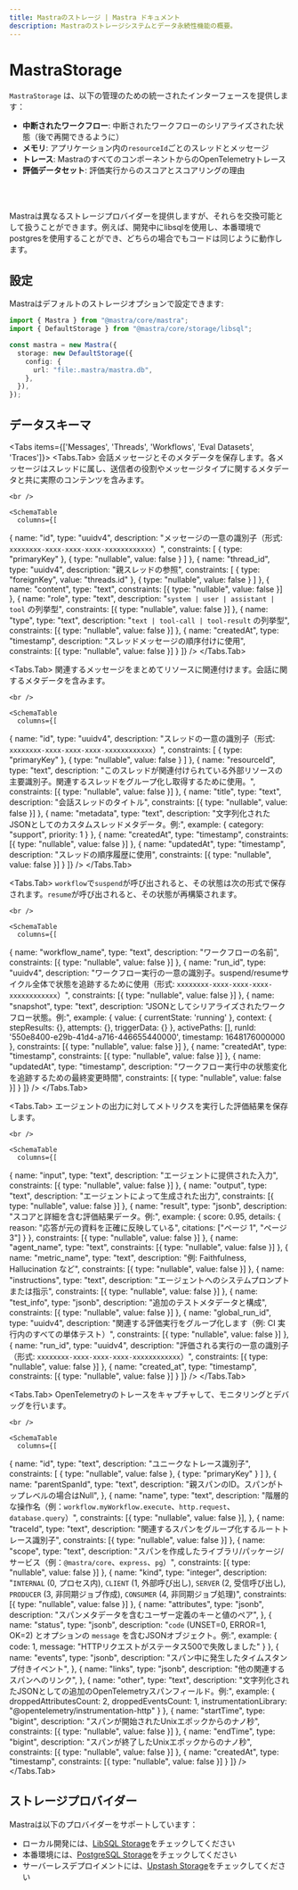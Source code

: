```yaml
---
title: Mastraのストレージ | Mastra ドキュメント
description: Mastraのストレージシステムとデータ永続性機能の概要。
---
```




# MastraStorage

`MastraStorage` は、以下の管理のための統一されたインターフェースを提供します：

- **中断されたワークフロー**: 中断されたワークフローのシリアライズされた状態（後で再開できるように）
- **メモリ**: アプリケーション内の`resourceId`ごとのスレッドとメッセージ
- **トレース**: MastraのすべてのコンポーネントからのOpenTelemetryトレース
- **評価データセット**: 評価実行からのスコアとスコアリングの理由

<br />

<br />

<StorageOverviewImage />

Mastraは異なるストレージプロバイダーを提供しますが、それらを交換可能として扱うことができます。例えば、開発中にlibsqlを使用し、本番環境でpostgresを使用することができ、どちらの場合でもコードは同じように動作します。

## 設定

Mastraはデフォルトのストレージオプションで設定できます:

```typescript copy
import { Mastra } from "@mastra/core/mastra";
import { DefaultStorage } from "@mastra/core/storage/libsql";

const mastra = new Mastra({
  storage: new DefaultStorage({
    config: {
      url: "file:.mastra/mastra.db",
    },
  }),
});
```

## データスキーマ

<Tabs items={['Messages', 'Threads', 'Workflows', 'Eval Datasets', 'Traces']}>
  <Tabs.Tab>
    会話メッセージとそのメタデータを保存します。各メッセージはスレッドに属し、送信者の役割やメッセージタイプに関するメタデータと共に実際のコンテンツを含みます。

    <br />

    <SchemaTable
      columns={[
  {
    name: "id",
    type: "uuidv4",
    description: "メッセージの一意の識別子（形式: `xxxxxxxx-xxxx-xxxx-xxxx-xxxxxxxxxxxx`）",
    constraints: [
      { type: "primaryKey" },
      { type: "nullable", value: false }
    ]
  },
  {
    name: "thread_id",
    type: "uuidv4",
    description: "親スレッドの参照",
    constraints: [
      { type: "foreignKey", value: "threads.id" },
      { type: "nullable", value: false }
    ]
  },
  {
    name: "content",
    type: "text",
    constraints: [{ type: "nullable", value: false }]
  },
  {
    name: "role",
    type: "text",
    description: "`system | user | assistant | tool` の列挙型",
    constraints: [{ type: "nullable", value: false }]
  },
  {
    name: "type",
    type: "text",
    description: "`text | tool-call | tool-result` の列挙型",
    constraints: [{ type: "nullable", value: false }]
  },
  {
    name: "createdAt",
    type: "timestamp",
    description: "スレッドメッセージの順序付けに使用",
    constraints: [{ type: "nullable", value: false }]
  }
]}
    />
  </Tabs.Tab>

  <Tabs.Tab>
    関連するメッセージをまとめてリソースに関連付けます。会話に関するメタデータを含みます。

    <br />

    <SchemaTable
      columns={[
  {
    name: "id",
    type: "uuidv4",
    description: "スレッドの一意の識別子（形式: `xxxxxxxx-xxxx-xxxx-xxxx-xxxxxxxxxxxx`）",
    constraints: [
      { type: "primaryKey" },
      { type: "nullable", value: false }
    ]
  },
  {
    name: "resourceId",
    type: "text",
    description: "このスレッドが関連付けられている外部リソースの主要識別子。関連するスレッドをグループ化し取得するために使用。",
    constraints: [{ type: "nullable", value: false }]
  },
  {
    name: "title",
    type: "text",
    description: "会話スレッドのタイトル",
    constraints: [{ type: "nullable", value: false }]
  },
  {
    name: "metadata",
    type: "text",
    description: "文字列化されたJSONとしてのカスタムスレッドメタデータ。例:",
    example: {
      category: "support",
      priority: 1
    }
  },
  {
    name: "createdAt",
    type: "timestamp",
    constraints: [{ type: "nullable", value: false }]
  },
  {
    name: "updatedAt",
    type: "timestamp",
    description: "スレッドの順序履歴に使用",
    constraints: [{ type: "nullable", value: false }]
  }
]}
    />
  </Tabs.Tab>

  <Tabs.Tab>
    `workflow`で`suspend`が呼び出されると、その状態は次の形式で保存されます。`resume`が呼び出されると、その状態が再構築されます。

    <br />

    <SchemaTable
      columns={[
  {
    name: "workflow_name",
    type: "text",
    description: "ワークフローの名前",
    constraints: [{ type: "nullable", value: false }]
  },
  {
    name: "run_id",
    type: "uuidv4",
    description: "ワークフロー実行の一意の識別子。suspend/resumeサイクル全体で状態を追跡するために使用（形式: `xxxxxxxx-xxxx-xxxx-xxxx-xxxxxxxxxxxx`）",
    constraints: [{ type: "nullable", value: false }]
  },
  {
    name: "snapshot",
    type: "text",
    description: "JSONとしてシリアライズされたワークフロー状態。例:",
    example: {
      value: { currentState: 'running' },
      context: {
        stepResults: {},
        attempts: {},
        triggerData: {}
      },
      activePaths: [],
      runId: '550e8400-e29b-41d4-a716-446655440000',
      timestamp: 1648176000000
    },
    constraints: [{ type: "nullable", value: false }]
  },
  {
    name: "createdAt",
    type: "timestamp",
    constraints: [{ type: "nullable", value: false }]
  },
  {
    name: "updatedAt",
    type: "timestamp",
    description: "ワークフロー実行中の状態変化を追跡するための最終変更時間",
    constraints: [{ type: "nullable", value: false }]
  }
]}
    />
  </Tabs.Tab>

  <Tabs.Tab>
    エージェントの出力に対してメトリクスを実行した評価結果を保存します。

    <br />

    <SchemaTable
      columns={[
  {
    name: "input",
    type: "text",
    description: "エージェントに提供された入力",
    constraints: [{ type: "nullable", value: false }]
  },
  {
    name: "output",
    type: "text",
    description: "エージェントによって生成された出力",
    constraints: [{ type: "nullable", value: false }]
  },
  {
    name: "result",
    type: "jsonb",
    description: "スコアと詳細を含む評価結果データ。例:",
    example: {
      score: 0.95,
      details: {
        reason: "応答が元の資料を正確に反映している",
        citations: ["ページ 1", "ページ 3"]
      }
    },
    constraints: [{ type: "nullable", value: false }]
  },
  {
    name: "agent_name",
    type: "text",
    constraints: [{ type: "nullable", value: false }]
  },
  {
    name: "metric_name",
    type: "text",
    description: "例: Faithfulness, Hallucination など",
    constraints: [{ type: "nullable", value: false }]
  },
  {
    name: "instructions",
    type: "text",
    description: "エージェントへのシステムプロンプトまたは指示",
    constraints: [{ type: "nullable", value: false }]
  },
  {
    name: "test_info",
    type: "jsonb",
    description: "追加のテストメタデータと構成",
    constraints: [{ type: "nullable", value: false }]
  },
  {
    name: "global_run_id",
    type: "uuidv4",
    description: "関連する評価実行をグループ化します（例: CI 実行内のすべての単体テスト）",
    constraints: [{ type: "nullable", value: false }]
  },
  {
    name: "run_id",
    type: "uuidv4",
    description: "評価される実行の一意の識別子（形式: `xxxxxxxx-xxxx-xxxx-xxxx-xxxxxxxxxxxx`）",
    constraints: [{ type: "nullable", value: false }]
  },
  {
    name: "created_at",
    type: "timestamp",
    constraints: [{ type: "nullable", value: false }]
  }
]}
    />
  </Tabs.Tab>

  <Tabs.Tab>
    OpenTelemetryのトレースをキャプチャして、モニタリングとデバッグを行います。

    <br />

    <SchemaTable
      columns={[
  {
    name: "id",
    type: "text",
    description: "ユニークなトレース識別子",
    constraints: [
      { type: "nullable", value: false },
      { type: "primaryKey" }
    ]
  },
  {
    name: "parentSpanId",
    type: "text",
    description: "親スパンのID。スパンがトップレベルの場合はNull",
  },
  {
    name: "name",
    type: "text",
    description: "階層的な操作名（例：`workflow.myWorkflow.execute`、`http.request`、`database.query`）",
    constraints: [{ type: "nullable", value: false }],
  },
  {
    name: "traceId",
    type: "text",
    description: "関連するスパンをグループ化するルートトレース識別子",
    constraints: [{ type: "nullable", value: false }]
  },
  {
    name: "scope",
    type: "text",
    description: "スパンを作成したライブラリ/パッケージ/サービス（例：`@mastra/core`、`express`、`pg`）",
    constraints: [{ type: "nullable", value: false }]
  },
  {
    name: "kind",
    type: "integer",
    description: "`INTERNAL` (0, プロセス内), `CLIENT` (1, 外部呼び出し), `SERVER` (2, 受信呼び出し), `PRODUCER` (3, 非同期ジョブ作成), `CONSUMER` (4, 非同期ジョブ処理)",
    constraints: [{ type: "nullable", value: false }]
  },
  {
    name: "attributes",
    type: "jsonb",
    description: "スパンメタデータを含むユーザー定義のキーと値のペア",
  },
  {
    name: "status",
    type: "jsonb",
    description: "`code` (UNSET=0, ERROR=1, OK=2) とオプションの `message` を含むJSONオブジェクト。例:",
    example: {
      code: 1,
      message: "HTTPリクエストがステータス500で失敗しました"
    }
  },
  {
    name: "events",
    type: "jsonb",
    description: "スパン中に発生したタイムスタンプ付きイベント",
  },
  {
    name: "links",
    type: "jsonb",
    description: "他の関連するスパンへのリンク",
    },
  {
    name: "other",
    type: "text",
    description: "文字列化されたJSONとしての追加のOpenTelemetryスパンフィールド。例:",
    example: {
      droppedAttributesCount: 2,
      droppedEventsCount: 1,
      instrumentationLibrary: "@opentelemetry/instrumentation-http"
    }
  },
  {
    name: "startTime",
    type: "bigint",
    description: "スパンが開始されたUnixエポックからのナノ秒",
    constraints: [{ type: "nullable", value: false }]
  },
  {
    name: "endTime",
    type: "bigint",
    description: "スパンが終了したUnixエポックからのナノ秒",
    constraints: [{ type: "nullable", value: false }]
  },
  {
    name: "createdAt",
    type: "timestamp",
    constraints: [{ type: "nullable", value: false }]
  }
]}
    />
  </Tabs.Tab>
</Tabs>




## ストレージプロバイダー

Mastraは以下のプロバイダーをサポートしています：

- ローカル開発には、[LibSQL Storage](../reference/storage/libsql.mdx)をチェックしてください
- 本番環境には、[PostgreSQL Storage](../reference/storage/postgresql.mdx)をチェックしてください
- サーバーレスデプロイメントには、[Upstash Storage](../reference/storage/upstash.mdx)をチェックしてください
